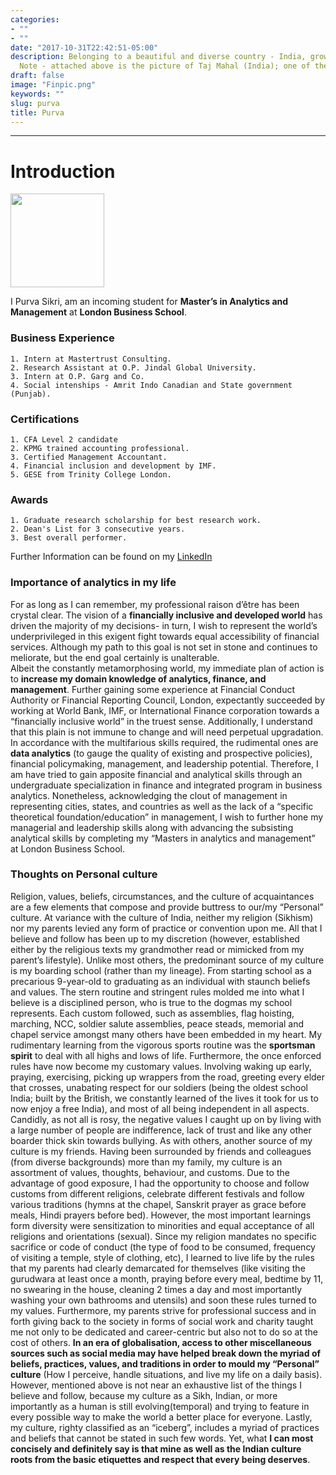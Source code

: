 ```yaml
---
categories:
- ""
- ""
date: "2017-10-31T22:42:51-05:00"
description: Belonging to a beautiful and diverse country - India, growing up in a boarding school and being out of my comfort zone form the age of eight - I have never been averse to risk. From trying my hand at engineering to humanities, I found my raison d'etre upon my tryst with finance and statistics. Therefore, in order to fullfil my personal and professional goals in the field of financial analytics, I have gained rudimentary knowledge in the field of finanace, statistics, business analytics, and management (as seen in my reaesrch and analytics blogs) and wish to practically apply it in my workspace. 
  Note - attached above is the picture of Taj Mahal (India); one of the seven wonders of the world).
draft: false
image: "Finpic.png"
keywords: ""
slug: purva
title: Purva
---
```


---

# Introduction

<img src="https://www.interfolio.com/wp-content/uploads/London_Business_School_Logo.png" width="150">  

I Purva Sikri, am an incoming student for **Master's in Analytics and Management** at **London Business School**. 

### Business Experience
    1. Intern at Mastertrust Consulting. 
    2. Research Assistant at O.P. Jindal Global University.
    3. Intern at O.P. Garg and Co.
    4. Social intenships - Amrit Indo Canadian and State government (Punjab). 

### Certifications
    1. CFA Level 2 candidate
    2. KPMG trained accounting professional.
    3. Certified Management Accountant.
    4. Financial inclusion and development by IMF.
    5. GESE from Trinity College London.

### Awards
    1. Graduate research scholarship for best research work.
    2. Dean's List for 3 consecutive years.
    3. Best overall performer.
    
Further Information can be found on my [LinkedIn](https://www.linkedin.com/in/purvasikriconsulting/)


### Importance of analytics in my life 

For as long as I can remember, my professional raison d’être has been crystal clear. The vision of a **financially inclusive and developed world** has driven the majority of my decisions- in turn, I wish to represent the world’s underprivileged in this exigent fight towards equal accessibility of financial services. Although my path to this goal is not set in stone and continues to meliorate, but the end goal certainly is unalterable.  
Albeit the constantly metamorphosing world, my immediate plan of action is to **increase my domain knowledge of analytics, finance, and management**. Further gaining some experience at Financial Conduct Authority or Financial Reporting Council, London, expectantly succeeded by working at World Bank, IMF, or International Finance corporation towards a “financially inclusive world” in the truest sense. Additionally, I understand that this plain is not immune to change and will need perpetual upgradation. 
In accordance with the multifarious skills required, the rudimental ones are **data analytics** (to gauge the quality of existing and prospective policies), financial policymaking, management, and leadership potential. Therefore, I am have tried to gain apposite financial and analytical skills through an undergraduate specialization in finance and integrated program in business analytics. Nonetheless, acknowledging the clout of management in representing cities, states, and countries as well as the lack of a “specific theoretical foundation/education” in management, I wish to further hone my managerial and leadership skills along with advancing the subsisting analytical skills by completing my "Masters in analytics and management" at London Business School. 

### Thoughts on Personal culture 

Religion, values, beliefs, circumstances, and the culture of acquaintances are a few elements that compose and provide buttress to our/my “Personal” culture. At variance with the culture of India, neither my religion (Sikhism) nor my parents levied any form of practice or convention upon me. All that I believe and follow has been up to my discretion (however, established either by the religious texts my grandmother read or mimicked from my parent’s lifestyle).
Unlike most others, the predominant source of my culture is my boarding school (rather than my lineage). From starting school as a precarious 9-year-old to graduating as an individual with staunch beliefs and values. The stern routine and stringent rules molded me into what I believe is a disciplined person, who is true to the dogmas my school represents. Each custom followed, such as assemblies, flag hoisting, marching, NCC, soldier salute assemblies, peace steads, memorial and chapel service amongst many others have been embedded in my heart. My rudimentary learning from the vigorous sports routine was the **sportsman spirit** to deal with all highs and lows of life. Furthermore, the once enforced rules have now become my customary values. Involving waking up early, praying, exercising, picking up wrappers from the road, greeting every elder that crosses, unabating respect for our soldiers (being the oldest school India; built by the British, we constantly learned of the lives it took for us to now enjoy a free India), and most of all being independent in all aspects. Candidly, as not all is rosy, the negative values I caught up on by living with a large number of people are indifference, lack of trust and like any other boarder thick skin towards bullying.
As with others, another source of my culture is my friends. Having been surrounded by friends and colleagues (from diverse backgrounds) more than my family, my culture is an assortment of values, thoughts, behaviour, and customs. Due to the advantage of good exposure, I had the opportunity to choose and follow customs from different religions, celebrate different festivals and follow various traditions (hymns at the chapel, Sanskrit prayer as grace before meals, Hindi prayers before bed). However, the most important learnings form diversity were sensitization to minorities and equal acceptance of all religions and orientations (sexual).
Since my religion mandates no specific sacrifice or code of conduct (the type of food to be consumed, frequency of visiting a temple, style of clothing, etc), I learned to live life by the rules that my parents had clearly demarcated for themselves (like visiting the gurudwara at least once a month, praying before every meal, bedtime by 11, no swearing in the house, cleaning 2 times a day and most importantly washing your own bathrooms and utensils) and soon these rules turned to my values. Furthermore, my parents strive for professional success and in forth giving back to the society in forms of social work and charity taught me not only to be dedicated and career-centric but also not to do so at the cost of others.
**In an era of globalisation, access to other miscellaneous sources such as social media may have helped break down the myriad of beliefs, practices, values, and traditions in order to mould my “Personal” culture** (How I perceive, handle situations, and live my life on a daily basis). However, mentioned above is not near an exhaustive list of the things I believe and follow, because my culture as a Sikh, Indian, or more importantly as a human is still evolving(temporal) and trying to feature in every possible way to make the world a better place for everyone.
Lastly, my culture, righty classified as an “iceberg”, includes a myriad of practices and beliefs that cannot be stated in such few words. Yet, what **I can most concisely and definitely say is that mine as well as the Indian culture roots from the basic etiquettes and respect that every being deserves**.

